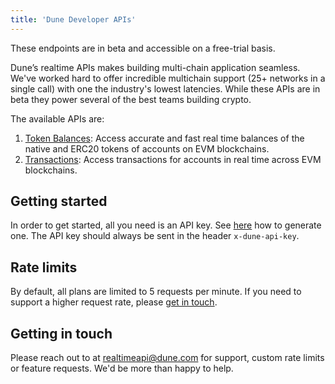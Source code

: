 ```yaml
---
title: 'Dune Developer APIs'
---
```

<Note> 
These endpoints are in beta and accessible on a free-trial basis.
</Note>

Dune’s realtime APIs makes building multi-chain application seamless. We've worked hard to offer incredible multichain support (25+ networks in a single call)
with one the industry's lowest latencies. While these APIs are in beta they power several of the best teams building crypto.

The available APIs are:

1. [Token Balances](./balance): Access accurate and fast real time balances of the native and ERC20 tokens of accounts on EVM blockchains.
2. [Transactions](./transactions): Access transactions for accounts in real time across EVM blockchains.


## Getting started
In order to get started, all you need is an API key. See [here](/api-reference/overview/authentication#generate-an-api-key) how to generate one.
The API key should always be sent in the header `x-dune-api-key`.


## Rate limits
By default, all plans are limited to 5 requests per minute. If you need to support a higher request rate, please [get in touch](#getting-in-touch).


## Getting in touch
Please reach out to at realtimeapi@dune.com for support, custom rate limits or feature requests. We'd be more than happy to help.
